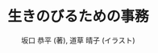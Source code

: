 ---
title: "生きのびるための事務"
author: "坂口 恭平 (著), 道草 晴子 (イラスト)"
page: 288
isbn: "4838732708"
publishDate: 2024-5-16
publisher: "マガジンハウス"
addDate: 2025-02-10
amazonLink: ""
kindleLink: ""
audibleLink: ""
---